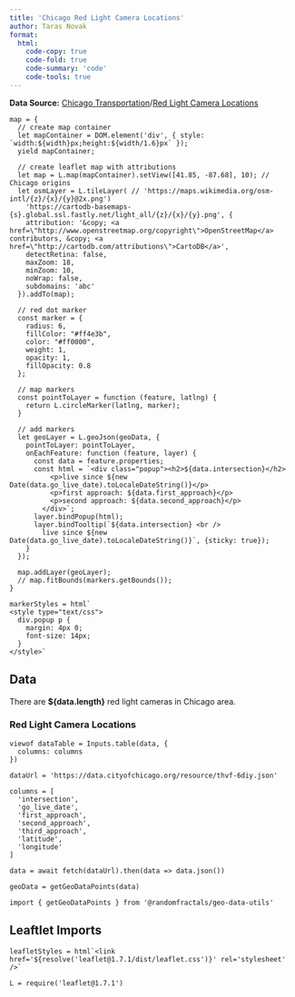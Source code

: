 ```yaml
---
title: 'Chicago Red Light Camera Locations'
author: Taras Novak
format:
  html:
    code-copy: true
    code-fold: true
    code-summary: 'code'
    code-tools: true
---
```


**Data Source:** [Chicago Transportation](https://data.cityofchicago.org/browse?category=Transportation)/[Red Light Camera Locations](https://data.cityofchicago.org/Transportation/Red-Light-Camera-Locations/thvf-6diy)

```ojs
map = {
  // create map container
  let mapContainer = DOM.element('div', { style: `width:${width}px;height:${width/1.6}px` });
  yield mapContainer;

  // create leaflet map with attributions
  let map = L.map(mapContainer).setView([41.85, -87.68], 10); // Chicago origins
  let osmLayer = L.tileLayer( // 'https://maps.wikimedia.org/osm-intl/{z}/{x}/{y}@2x.png')
    'https://cartodb-basemaps-{s}.global.ssl.fastly.net/light_all/{z}/{x}/{y}.png', {
    attribution: '&copy; <a href=\"http://www.openstreetmap.org/copyright\">OpenStreetMap</a> contributors, &copy; <a href=\"http://cartodb.com/attributions\">CartoDB</a>',
    detectRetina: false,
    maxZoom: 18,
    minZoom: 10,
    noWrap: false,
    subdomains: 'abc'
  }).addTo(map);

  // red dot marker
  const marker = {
    radius: 6,
    fillColor: "#ff4e3b",
    color: "#ff0000",
    weight: 1,
    opacity: 1,
    fillOpacity: 0.8
  };

  // map markers
  const pointToLayer = function (feature, latlng) {
    return L.circleMarker(latlng, marker);
  }

  // add markers
  let geoLayer = L.geoJson(geoData, {
    pointToLayer: pointToLayer,
    onEachFeature: function (feature, layer) {
      const data = feature.properties;
      const html = `<div class="popup"><h2>${data.intersection}</h2>
          <p>live since ${new Date(data.go_live_date).toLocaleDateString()}</p>
          <p>first approach: ${data.first_approach}</p>
          <p>second approach: ${data.second_approach}</p>
        </div>`;
      layer.bindPopup(html);
      layer.bindTooltip(`${data.intersection} <br />
        live since ${new Date(data.go_live_date).toLocaleDateString()}`, {sticky: true});
    }
  });

  map.addLayer(geoLayer);
  // map.fitBounds(markers.getBounds());
}

markerStyles = html`
<style type="text/css">
  div.popup p {
    margin: 4px 0;
    font-size: 14px;
  }
</style>`
```

## Data

There are **${data.length}** red light cameras in Chicago area.

### Red Light Camera Locations

```ojs
viewof dataTable = Inputs.table(data, {
  columns: columns
})

dataUrl = 'https://data.cityofchicago.org/resource/thvf-6diy.json'

columns = [
  'intersection',
  'go_live_date',
  'first_approach',
  'second_approach',
  'third_approach',
  'latitude',
  'longitude'
]

data = await fetch(dataUrl).then(data => data.json())

geoData = getGeoDataPoints(data)

import { getGeoDataPoints } from '@randomfractals/geo-data-utils'
```

## Leaftlet Imports
```ojs
leafletStyles = html`<link href='${resolve('leaflet@1.7.1/dist/leaflet.css')}' rel='stylesheet' />`

L = require('leaflet@1.7.1')
```